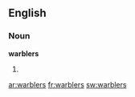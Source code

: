 ==English==

===Noun===
'''warblers'''

# {{plural of|[[warbler]]}}

[[ar:warblers]]
[[fr:warblers]]
[[sw:warblers]]
